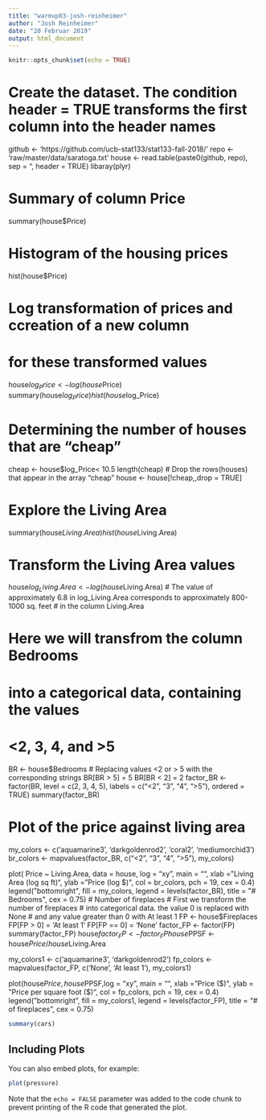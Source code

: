 ```yaml
---
title: "warmup03-josh-reinheimer"
author: "Josh Reinheimer"
date: "20 Februar 2019"
output: html_document
---
```


```r
knitr::opts_chunk$set(echo = TRUE)
```

# Create the dataset. The condition header = TRUE transforms the first column into the header names
github <- 'https://github.com/ucb-stat133/stat133-fall-2018/'
repo <- 'raw/master/data/saratoga.txt'
house <- read.table(paste0(github, repo), sep = "\t", header = TRUE)
libaray(plyr)


# Summary of column Price
summary(house$Price)

# Histogram of the housing prices
hist(house$Price)

# Log transformation of prices and ccreation of a new column
# for these transformed values
house$log_Price <- log(house$Price)
summary(house$log_Price)
hist(house$log_Price)

# Determining the number of houses that are "cheap"
cheap <- house$log_Price< 10.5
length(cheap)
# Drop the rows(houses) that appear in the array "cheap"
house <- house[!cheap,,drop = TRUE]

# Explore the Living Area
summary(house$Living.Area)
hist(house$Living.Area)

# Transform the Living Area values
house$log_Living.Area <- log(house$Living.Area)
# The value of approximately 6.8 in log_Living.Area corresponds to approximately 800-1000 sq. feet
# in the column Living.Area

# Here we will transfrom the column Bedrooms
# into a categorical data, containing the values
# <2, 3, 4, and >5
BR <- house$Bedrooms
# Replacing values <2 or > 5 with the corresponding strings
BR[BR > 5] = 5
BR[BR < 2] = 2
factor_BR <- factor(BR, level = c(2, 3, 4, 5), labels = c("<2", "3", "4", ">5"), ordered = TRUE)
summary(factor_BR)

# Plot of the price against living area
my_colors <- c('aquamarine3', 'darkgoldenrod2', 'coral2', 'mediumorchid3')
br_colors <- mapvalues(factor_BR, c("<2", "3", "4", ">5"), my_colors) 

plot( Price ~ Living.Area, data = house, log = "xy", main = "",
      xlab = "Living Area (log sq ft)", ylab = "Price (log $)",
      col = br_colors, pch = 19, cex = 0.4)
legend("bottomright", fill = my_colors, legend = levels(factor_BR),
       title = "# Bedrooms", cex = 0.75)
# Number of fireplaces
# First we transform the number of fireplaces 
# into categorical data. the value 0 is replaced with None
# and any value greater than 0 with At least 1
FP <- house$Fireplaces
FP[FP > 0] = 'At least 1'
FP[FP == 0] = 'None'
factor_FP <- factor(FP)
summary(factor_FP)
house$factor_FP <- factor_FP
house$PPSF <- house$Price/house$Living.Area

my_colors1 <- c('aquamarine3', 'darkgoldenrod2')
fp_colors <- mapvalues(factor_FP, c('None', 'At least 1'), my_colors1) 


plot(house$Price, house$PPSF,log = "xy", main = "",
     xlab = "Price ($)", ylab = "Price per square foot ($)",
     col = fp_colors, pch = 19, cex = 0.4)
legend("bottomright", fill = my_colors1, legend = levels(factor_FP),
       title = "# of fireplaces", cex = 0.75)






```r
summary(cars)
```

## Including Plots

You can also embed plots, for example:

```r
plot(pressure)
```

Note that the `echo = FALSE` parameter was added to the code chunk to prevent printing of the R code that generated the plot.
